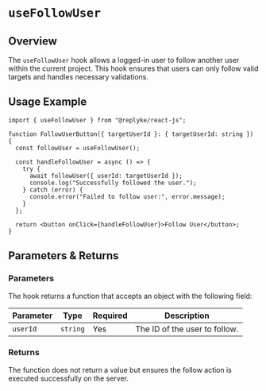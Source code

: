 # `useFollowUser`

## Overview

The `useFollowUser` hook allows a logged-in user to follow another user within the current project. This hook ensures that users can only follow valid targets and handles necessary validations.


## Usage Example

```tsx
import { useFollowUser } from "@replyke/react-js";

function FollowUserButton({ targetUserId }: { targetUserId: string }) {
  const followUser = useFollowUser();

  const handleFollowUser = async () => {
    try {
      await followUser({ userId: targetUserId });
      console.log("Successfully followed the user.");
    } catch (error) {
      console.error("Failed to follow user:", error.message);
    }
  };

  return <button onClick={handleFollowUser}>Follow User</button>;
}
```


## Parameters & Returns

### Parameters

The hook returns a function that accepts an object with the following field:

| Parameter | Type     | Required | Description                            |
|-----------|----------|----------|----------------------------------------|
| `userId`  | `string` | Yes      | The ID of the user to follow.          |

### Returns

The function does not return a value but ensures the follow action is executed successfully on the server.
